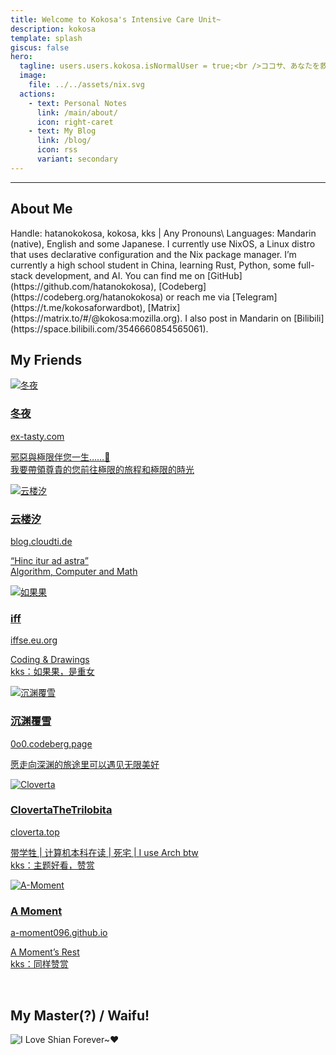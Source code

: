 ```yaml
---
title: Welcome to Kokosa's Intensive Care Unit~
description: kokosa
template: splash
giscus: false
hero:
  tagline: users.users.kokosa.isNormalUser = true;<br />ココサ、あなたを救♥助します……です?
  image:
    file: ../../assets/nix.svg
  actions:
    - text: Personal Notes
      link: /main/about/
      icon: right-caret
    - text: My Blog
      link: /blog/
      icon: rss
      variant: secondary
---
```



---

## About Me

<CardGrid stagger>

  <Card title="Bio" icon="seti:bazel">
      Handle: hatanokokosa, kokosa, kks  |  Any Pronouns\
      Languages: Mandarin (native), English and some Japanese.
  </Card>

  <Card title="What I'm Using" icon="nix">
      I currently use NixOS, a Linux distro that uses declarative configuration and the Nix package manager.
  </Card>

  <Card title="What I'm Doing" icon="vercel">
      I’m currently a high school student in China, learning Rust, Python, some full-stack development, and AI.
  </Card>

  <Card title="Contact Me" icon="comment-alt">
    You can find me on [GitHub](https://github.com/hatanokokosa), [Codeberg](https://codeberg.org/hatanokokosa) 
    or reach me via [Telegram](https://t.me/kokosaforwardbot), [Matrix](https://matrix.to/#/@kokosa:mozilla.org). 
    I also post in Mandarin on [Bilibili](https://space.bilibili.com/3546660854565061).
  </Card>

</CardGrid>

<br />

## My Friends

<CardGrid stagger>

  <a href="https://ex-tasty.com/" class="friend-card" target="_blank" rel="noopener noreferrer">
    <div class="friend-avatar-container">
      <img src="/friends/chisato.webp" alt="冬夜" class="friend-avatar" />
    </div>
    <div class="friend-info">
      <h3>冬夜</h3>
      <div class="friend-url">ex-tasty.com</div>
      <p>邪惡與極限伴您一生……🥰<br />我要帶領尊貴的您前往極限的旅程和極限的時光</p>
    </div>
  </a>

  <a href="https://blog.cloudti.de/" class="friend-card" target="_blank" rel="noopener noreferrer">
    <div class="friend-avatar-container">
      <img src="/friends/xi.webp" alt="云楼汐" class="friend-avatar" />
    </div>
    <div class="friend-info">
      <h3>云楼汐</h3>
      <div class="friend-url">blog.cloudti.de</div>
      <p>“Hinc itur ad astra”<br />Algorithm, Computer and Math</p>
    </div>
  </a>

  <a href="https://iffse.eu.org/" class="friend-card" target="_blank" rel="noopener noreferrer">
    <div class="friend-avatar-container">
      <img src="/friends/iff.webp" alt="如果果" class="friend-avatar" />
    </div>
    <div class="friend-info">
      <h3>iff</h3>
      <div class="friend-url">iffse.eu.org</div>
      <p>Coding & Drawings<br />kks：如果果，是重女</p>
    </div>
  </a>

  <a href="https://0o0.codeberg.page/" class="friend-card" target="_blank" rel="noopener noreferrer">
    <div class="friend-avatar-container">
      <img src="/friends/chen.webp" alt="沉渊覆雪" class="friend-avatar" />
    </div>
    <div class="friend-info">
      <h3>沉渊覆雪</h3>
      <div class="friend-url">0o0.codeberg.page</div>
      <p>愿走向深渊的旅途里可以遇见无限美好</p>
    </div>
  </a>

  <a href="https://cloverta.top/" class="friend-card" target="_blank" rel="noopener noreferrer">
    <div class="friend-avatar-container">
      <img src="/friends/clover.webp" alt="Cloverta" class="friend-avatar" />
    </div>
    <div class="friend-info">
      <h3>ClovertaTheTrilobita</h3>
      <div class="friend-url">cloverta.top</div>
      <p>带学牲 | 计算机本科在读 | 死宅 | I use Arch btw<br />kks：主题好看，赞赏</p>
    </div>
  </a>

  <a href="https://a-moment096.github.io/" class="friend-card" target="_blank" rel="noopener noreferrer">
    <div class="friend-avatar-container">
      <img src="/friends/am.webp" alt="A-Moment" class="friend-avatar" />
    </div>
    <div class="friend-info">
      <h3>A Moment</h3>
      <div class="friend-url">a-moment096.github.io</div>
      <p>A Moment’s Rest<br />kks：同样赞赏</p>
    </div>
  </a>

</CardGrid>

<br />

## My Master(?) / Waifu!

![I Love Shian Forever~♥ ](/images/shian.webp)